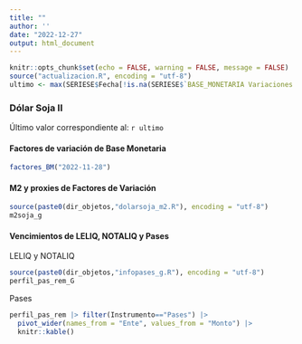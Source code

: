 ```yaml
---
title: ""
author: ''
date: "2022-12-27"
output: html_document
---
```


```r
knitr::opts_chunk$set(echo = FALSE, warning = FALSE, message = FALSE)
source("actualizacion.R", encoding = "utf-8")
ultimo <- max(SERIESE$Fecha[!is.na(SERIESE$`BASE_MONETARIA Variaciones Diarias Factores de Explicación de la Base Monetaria Total`)])
```

### Dólar Soja II

Último valor correspondiente al: `r ultimo`

#### Factores de variación de Base Monetaria

```r
factores_BM("2022-11-28")
```

#### M2 y proxies de Factores de Variación

```r
source(paste0(dir_objetos,"dolarsoja_m2.R"), encoding = "utf-8")
m2soja_g
```

#### Vencimientos de LELIQ, NOTALIQ y Pases

LELIQ y NOTALIQ

```r
source(paste0(dir_objetos,"infopases_g.R"), encoding = "utf-8")
perfil_pas_rem_G
```

Pases
```r
perfil_pas_rem |> filter(Instrumento=="Pases") |> 
  pivot_wider(names_from = "Ente", values_from = "Monto") |> 
  knitr::kable()
```

